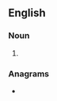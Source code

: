 {{also|beelines}}
==English==

===Noun===
{{head|en|noun plural form}}

# {{plural of|bee-line|lang=en}}

===Anagrams===
* {{anagrams|en|a=beeeilns|Lisenbee}}
